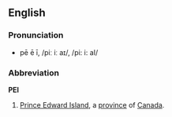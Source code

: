 ==English==
===Pronunciation===
*pē ē ī, /piː iː aɪ/, /pi: i: aI/

===Abbreviation===
'''PEI'''

# [[Prince Edward Island]], a [[province]] of [[Canada]].